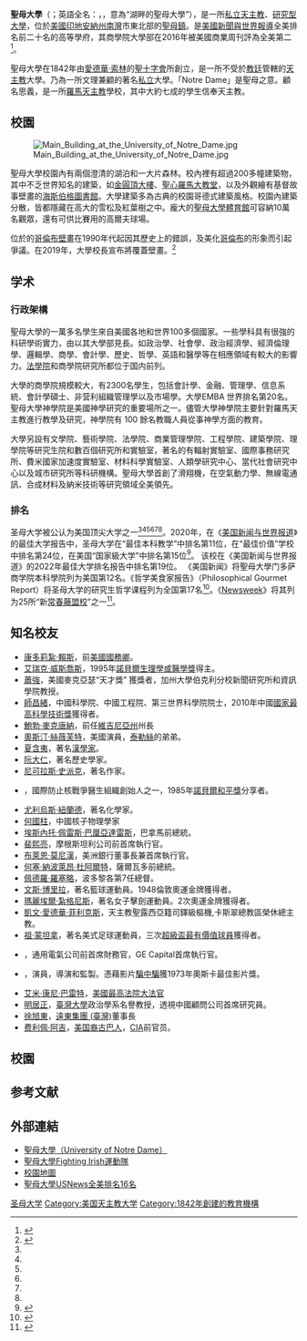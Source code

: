 {{otheruses|subject=美國的聖母大學|other=澳洲的聖母大學|澳洲聖母大學}}
{{Infobox university
 |name              = 聖母大學
|image_name        = NotreDameSeal.svg
 |caption           = 
 |latin_name        = 
 |motto             = Vita, Dulcedo, Spes（Life, Sweetness, Hope）
 |established       = 1842年
 |type              = [[私立大學|私立]]、[[男女同校|男女同校]]
 |affiliation       = [[天主教會|天主教會]]
 |endowment         = $118亿（2017）<ref>{{Cite web|url=https://news.nd.edu/news/notre-dame-endowment-pool-at-118-billion-for-fiscal-year-2017/|title=Notre Dame endowment pool at $11.8 billion for fiscal year 2017 |date=October 2017}}</ref>
 |president         = [[John_I._Jenkins|Rev. John I. Jenkins, CSC]]
 |provost           = Tom Burish
 |faculty           = 1241<ref name="Faculty">{{cite web|url=http://newsinfo.nd.edu/content.cfm?topicid=6420|title=About Notre Dame: Profile: Faculty|publisher=University of Notre Dame|accessdate=2007-12-12|deadurl=yes|archiveurl=https://web.archive.org/web/20071110001206/http://newsinfo.nd.edu/content.cfm?topicId=6420|archivedate=2007-11-10}}</ref>
 |students          = 11,733<ref name="Student Profile">{{cite web|url=http://nd.edu/aboutnd/profile/students/|title=Students // Profile // About ND // University of Notre Dame|publisher=University of Notre Dame|accessdate=2009-05-23|deadurl=yes|archiveurl=https://web.archive.org/web/20090510030331/http://nd.edu/aboutnd/profile/students/|archivedate=2009-05-10}}</ref>
 |undergrad         = 8,371
 |postgrad          = 3,362
 |city              = [[諾特里達姆_(印地安納州)|聖母鎮]]
 |state             = [[印地安納州|印地安納州]]
 |country           = [[美國|美國]]
 |coor              = <small>{{Coord|41.702995|-86.238972|display=inline,title}}</small>
 |campus            = [[市郊|市郊]]：{{convert|1250|acre|sqkm}}
 |sports            = 26 teams
 |colors            = 藍與金<ref>{{cite web|author=Corson, Dorothy V.|url=http://www.nd.edu/~wcawley/corson/schoolcolors.htm|title=The Spirit of Notre Dame: Notre Dame Legends and Lore: Mary and the School Colors|accessdate=2008-01-01|archive-date=2011-12-30|archive-url=https://web.archive.org/web/20111230134831/http://www.nd.edu/~wcawley/corson/schoolcolors.htm|dead-url=no}}</ref> {{color box|#00337F}} {{color box|#C5B358}}
 |nickname          = Fighting Irish
 |mascot            = Leprechaun
|athletics          = [[NCAA|NCAA]] [[Division_I_(NCAA)|Division I]], [[大西洋沿岸联盟|大西洋沿岸联盟]]
 |affiliations      = 
 |website           = [http://www.nd.edu/ www.nd.edu]
 |logo              = [[Image:ND_Wordmark.png|180px]]
}}
'''聖母大學'''（{{Lang-en|University of Notre Dame}}；英語全名：{{Lang|en|University of Notre Dame du Lac}}，{{lang-la|Universitas Dominae Nostrae a Lacu}}，意為“湖畔的聖母大學”），是一所[[私立大學|私立]][[天主教大学|天主教]]、[[研究型大學|研究型大學]]，位於[[美國|美國]][[印地安納州|印地安納州]][[南本德_(印地安納州)|南灣]]市東北部的[[諾特里達姆_(印地安納州)|聖母鎮]]。是[[美國新聞與世界報導|美國新聞與世界報導]]全美排名前二十名的高等學府，其商學院大學部在2016年被美國商業周刊評為全美第二<ref>{{cite web|url=http://colleges.usnews.rankingsandreviews.com/best-colleges/rankings/national-universities/page+2|title=USNews Ranking|accessdate=2014-07-22|year=2014|archive-date=2016-08-16|archive-url=https://web.archive.org/web/20160816210029/http://colleges.usnews.rankingsandreviews.com/best-colleges/rankings/national-universities/page+2|dead-url=no}}</ref>。

聖母大學在1842年由[[愛德華·索林|愛德華·索林]]的[[聖十字會|聖十字會]]所創立，是一所不受於[[教廷|教廷]]管轄的[[天主教|天主教]]大學。乃為一所文理兼顧的著名[[私立|私立]]大學。「Notre Dame」是聖母之意。顧名思義，是一所[[羅馬天主教|羅馬天主教]]學校，其中大約七成的學生信奉天主教。

==校園==
[[File:Main_Building_at_the_University_of_Notre_Dame.jpg|thumb]]

{{Infobox NRHP  | name = University of Notre Dame: Main and South Quadrangles  | nrhp_type = hd  | nocat = yes  | image = The University of Notre Dame "God Quad".JPG  | caption = 大学老校区 | location= [[印地安納州|印地安納州]][[聖母_(印第安納州)|聖母鎮]]Off I-80/90 | locmapin = USA Indiana  | built = {{Start date|1842}}  | architecture =多个  | added = 1978年5月23日  | area = {{convert|70|acre}}  | governing_body = 私人   | refnum = 78000053<ref name="nris">{{NRISref|version=2010a}}</ref>}}
聖母大學校園內有兩個澄清的湖泊和一大片森林。校內裡有超過200多幢建築物，其中不乏世界知名的建築，如[[Main_Administration_Building_(University_of_Notre_Dame)|金圓頂大樓]]、[[Basilica_of_the_Sacred_Heart,_Notre_Dame|聖心羅馬大教堂]]，以及外觀繪有基督故事壁畫的[[Theodore_Hesburgh_Library|海斯伯格圖書館]]。大學建築多為古典的校園哥德式建築風格。校園內建築分散，皆都隱藏在高大的雪松及紅葉樹之中。龐大的[[Notre_Dame_Stadium|聖母大學體育館]]可容納10萬名觀眾，還有可供比賽用的高爾夫球場。

位於{{link-en|聖母大學主要行政大樓|Main Building (University of Notre Dame)}}的[[哥倫布壁畫|哥倫布壁畫]]在1990年代起因其歷史上的錯誤，及美化[[哥倫布|哥倫布]]的形象而引起爭議。在2019年，大學校長{{link-en|約翰·I·詹金斯|John I. Jenkins}}宣布將覆蓋壁畫。<ref name="Katz">{{cite news |last=Katz |first=Brigit |title=Notre Dame University Will Cover Controversial Columbus Murals |url=https://www.smithsonianmag.com/smart-news/notre-dame-university-will-cover-controversial-columbus-murals-1-180971347/ |access-date=June 12, 2020 |work=[[Smithsonian_(magazine)|Smithsonian]] |date=January 25, 2019}}</ref>

==学术==
===行政架構===
聖母大學的一萬多名學生來自美國各地和世界100多個國家。一些學科具有很強的科研學術實力，由以其大學部見長。如政治學、社會學、政治經濟學、經濟倫理學、邏輯學、商學、會計學、歷史、哲學、英語和醫學等在相應領域有較大的影響力。[[聖母大學法學院|法學院]]和商學院研究所都位于国内前列。

大學的商學院規模較大，有2300名學生，包括會計學、金融、管理學、信息系統、會計學碩士、非营利組織管理學以及市場學。大學EMBA 世界排名第20名。聖母大學神學院是美國神學研究的重要場所之一。儘管大學神學院主要針對羅馬天主教進行教學及研究，神學院有 100 餘名教職人員從事神學方面的教育。

大學另設有文學院、藝術學院、法學院、商業管理學院、工程學院、建築學院、理學院等研究生院和數百個研究所和實驗室，著名的有輻射實驗室、國際事務研究所、費米國家加速度實驗室、材料科學實驗室、人類學研究中心、當代社會研究中心以及城市研究所等科研機構。聖母大學首創了滑翔機，在空氣動力學、無線電通訊、合成材料及納米技術等研究領域全美領先。

===排名===
圣母大学被公认为美国顶尖大学之一<ref name=":2" /><ref name=":3" /><ref name=":4" /><ref name=":5" /><ref name=":6" /><ref name=":7" />。2020年，在《[[美国新闻与世界报道|美国新闻与世界报道]]》的最佳大学报告中，圣母大学在“最佳本科教学”中排名第11位，在“最佳价值”学校中排名第24位，在美国“国家級大学”中排名第15位<ref>{{cite web|title=University of Notre Dame|url=https://www.usnews.com/best-colleges/university-of-notre-dame-1840/overall-rankings|access-date=September 14, 2019|year=2020|magazine=U.S. News & World Report}}</ref>。 该校在《美国新闻与世界报道》的2022年最佳大学排名报告中排名第19位。 《美国新闻》将聖母大學门多萨商学院本科學院列为美国第12名。《哲学美食家报告》（Philosophical Gourmet Report）将圣母大学的研究生哲学课程列为全国第17名<ref>{{Cite web|title=Leiter Reports: A Philosophy Blog|url=https://leiterreports.typepad.com/blog/2021/07/2020-21-update-for-the-2017-philosophical-gourmet-report.html|access-date=November 14, 2021|website=leiterreports.typepad.com|url-status=live}}</ref>。《[[Newsweek|Newsweek]]》将其列为25所“新[[常春藤盟校|常春藤盟校]]”之一<ref>{{cite web|title=25 New Ivies|url=http://www.newsweek.com/americas-25-new-elite-ivies-108771|accessdate=December 12, 2007|date=August 21, 2006|work=Newsweek}}</ref>。{{Infobox US university ranking
<!-- U.S. rankings -->
| ARWU_NU = 90–110
| Forbes = 41
| THE_WSJ = 28
| USNWR_NU = 19
| Wamo_NU = 13
<!-- Global rankings -->
| ARWU_W = 301–400
| QS_W = 222
| THES_W = 183
| USNWR_W = 284
}}

== 知名校友 ==
* [[康多莉紮·賴斯|康多莉紮·賴斯]]，前[[美國國務卿|美國國務卿]]。
* [[艾瑞克·威斯喬斯|艾瑞克·威斯喬斯]]，1995年[[諾貝爾生理學或醫學獎|諾貝爾生理學或醫學獎]]得主。
* [[蕭強|蕭強]]，美國麥克亞瑟“天才獎” 獲獎者，加州大學伯克利分校新聞研究所和資訊學院教授。
* [[師昌緒|師昌緒]]，中國科學院、中國工程院、第三世界科學院院士，2010年中國[[國家最高科學技術獎|國家最高科學技術獎]]獲得者。
* [[鮑勃·麥克唐納|鮑勃·麥克唐納]]，前任[[維吉尼亞州|維吉尼亞州]]州長
*[[奧斯汀·斯威夫特|奧斯汀·絲薇芙特]]，美國演員，[[泰勒·斯威夫特|泰勒絲]]的弟弟。
* [[夏含夷|夏含夷]]，著名[[漢學家|漢學家]]。
* [[阮大仁|阮大仁]]，著名歷史學家。
* [[尼可拉斯·史派克|尼可拉斯·史派克]]，著名作家。
* {{link-en|詹姆斯·E·穆勒|James E. Muller}}，國際防止核戰爭醫生組織創始人之一，1985年[[諾貝爾和平獎|諾貝爾和平獎]]分享者。
* [[尤利烏斯·紐蘭德|尤利烏斯·紐蘭德]]，著名化學家。
* [[何國柱|何國柱]]，中國核子物理學家
* [[埃斯內托·佩雷斯·巴厘亞達雷斯|埃斯內托·佩雷斯·巴厘亞達雷斯]]，巴拿馬前總統。
* [[裴熙亮|裴熙亮]]，摩根斯坦利公司前首席執行官。
* [[布萊恩·莫尼漢|布萊恩·莫尼漢]]，美洲銀行董事長兼首席執行官。
* [[何塞·納波萊昂·杜阿爾特|何塞·納波萊昂·杜阿爾特]]，薩爾瓦多前總統。
* [[佩德羅·羅塞略|佩德羅·羅塞略]]，波多黎各第7任總督。
* [[文斯·博里拉|文斯·博里拉]]，著名籃球運動員。1948倫敦奧運金牌獲得者。
* [[瑪麗埃爾·紮格尼斯|瑪麗埃爾·紮格尼斯]]，著名女子擊劍運動員。2次奧運金牌獲得者。
* [[凱文·愛德華·菲利克斯|凱文·愛德華·菲利克斯]]，天主教聖露西亞籍司鐸級樞機,卡斯翠總教區榮休總主教。
* [[祖·蒙坦拿|祖·蒙坦拿]]，著名美式足球運動員，三次[[超級盃最有價值球員|超級盃最有價值球員]]獲得者。
* {{link-en|凱斯·謝林|Keith Sherin}}，通用電氣公司前首席財務官，GE Capital首席執行官。
* {{link-en|托尼·比爾|Tony Bill}}，演員，導演和監製。憑藉影片[[騙中騙|騙中騙]]獲1973年奧斯卡最佳影片獎。
* [[艾米·康尼·巴雷特|艾米·康尼·巴雷特]]，[[美國最高法院大法官|美國最高法院大法官]]
* [[明居正|明居正]]，[[臺灣大學|臺灣大學]]政治學系名譽教授，透視中國顧問公司首席研究員。
* [[徐旭東|徐旭東]]，[[遠東集團_(臺灣)|遠東集團 (臺灣)]]董事長
*[[费利佩·阿吉|费利佩·阿吉]]，[[美国裔古巴人|美国裔古巴人]]，[[CIA|CIA]]前官员。

== 校園 ==
{{Gallery|File:NDLS Kresge Law Library 2012.jpg|title=聖母大學的校園|alt6=The Golden Dome in the Winter|alt4=University of Notre Dame: Main and South Quadrangles|alt3=Basilica and Dome|alt2=University of Notre Dame's replica of the Grotto at Lourdes|alt1=The central area of the Kresge Law Library|footer=|align=center|height=170|width=160|12=金圓頂大堂|Kresge法律圖書館內景|11=File:Dome though the trees.jpeg|10=冬天的圓頂大堂|9=File:Winter Dome.jpg|8=從南邊看聖母大學|7=File:North Quad from Fr. Hesburgh's Office in the Hesburgh Library.JPG|6=圣心教堂和金圓頂|5=File:Basilica and Dome, from God Quad.jpg|4=[[露德聖母朝聖地|露德聖母朝聖地]]的複製品|File:University of Notre Dame Grotto.JPG|alt7=Notre Dame Golden Dome through the trees}}

== 参考文献 ==
{{Reflist}}

==外部連結==
{{Commons category|University_of_Notre_Dame}}
*[http://www.nd.edu/ 聖母大學（University of Notre Dame）] {{Wayback|url=http://www.nd.edu/ |date=20070305211442 }}
*[https://web.archive.org/web/20090226023556/http://und.cstv.com/ 聖母大學Fighting Irish運動隊]
*[http://www.nd.edu/campus-and-community/campus-map/pdfs/campus-map.pdf 校園地圖]
*[http://colleges.usnews.rankingsandreviews.com/best-colleges/rankings/national-universities/page+2 聖母大學USNews全美排名16名] {{Wayback|url=http://colleges.usnews.rankingsandreviews.com/best-colleges/rankings/national-universities/page+2 |date=20160816210029 }} 

{{大西洋沿岸联盟}}{{聖十字會轄下大學和學院}}{{normdaten}}
{{DEFAULTSORT:Notre Dame}}
[[Category:圣母大学|]]
[[Category:美国天主教大学|Category:美国天主教大学]]
[[Category:1842年創建的教育機構|Category:1842年創建的教育機構]]
